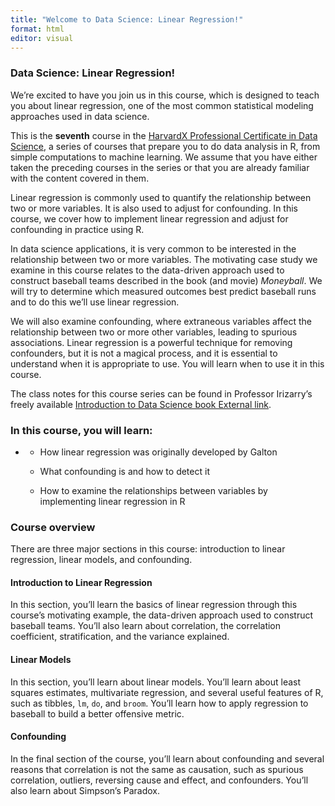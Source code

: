 ```yaml
---
title: "Welcome to Data Science: Linear Regression!"
format: html
editor: visual
---
```


### Data Science: Linear Regression!

We're excited to have you join us in this course, which is designed to teach you about linear regression, one of the most common statistical modeling approaches used in data science.

This is the **seventh** course in the [HarvardX Professional Certificate in Data Science](https://www.edx.org/professional-certificate/harvardx-data-science), a series of courses that prepare you to do data analysis in R, from simple computations to machine learning. We assume that you have either taken the preceding courses in the series or that you are already familiar with the content covered in them.

Linear regression is commonly used to quantify the relationship between two or more variables. It is also used to adjust for confounding. In this course, we cover how to implement linear regression and adjust for confounding in practice using R.

In data science applications, it is very common to be interested in the relationship between two or more variables. The motivating case study we examine in this course relates to the data-driven approach used to construct baseball teams described in the book (and movie) *Moneyball*. We will try to determine which measured outcomes best predict baseball runs and to do this we'll use linear regression. 

We will also examine confounding, where extraneous variables affect the relationship between two or more other variables, leading to spurious associations. Linear regression is a powerful technique for removing confounders, but it is not a magical process, and it is essential to understand when it is appropriate to use. You will learn when to use it in this course. 

The class notes for this course series can be found in Professor Irizarry's freely available [Introduction to Data Science book External link](https://rafalab.github.io/dsbook/).

### In this course, you will learn:

-   <div>

    -   How linear regression was originally developed by Galton

    -   What confounding is and how to detect it

    -   How to examine the relationships between variables by implementing linear regression in R

    </div>

### Course overview

There are three major sections in this course: introduction to linear regression, linear models, and confounding.

#### Introduction to Linear Regression

In this section, you'll learn the basics of linear regression through this course's motivating example, the data-driven approach used to construct baseball teams. You'll also learn about correlation, the correlation coefficient, stratification, and the variance explained.

#### Linear Models

In this section, you'll learn about linear models. You'll learn about least squares estimates, multivariate regression, and several useful features of R, such as tibbles, `lm`, `do`, and `broom`. You'll learn how to apply regression to baseball to build a better offensive metric.

#### Confounding

In the final section of the course, you'll learn about confounding and several reasons that correlation is not the same as causation, such as spurious correlation, outliers, reversing cause and effect, and confounders. You'll also learn about Simpson's Paradox.

